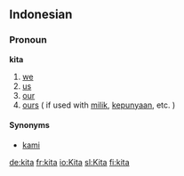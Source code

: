 == Indonesian ==
===Pronoun===
'''kita'''

# [[we]]
# [[us]]
# [[our]]
# [[ours]] ( if used with [[milik]], [[punya|kepunyaan]], etc. )

==== Synonyms ====
* [[kami]]
[[de:kita]]
[[fr:kita]]
[[io:Kita]]
[[sl:Kita]]
[[fi:kita]]